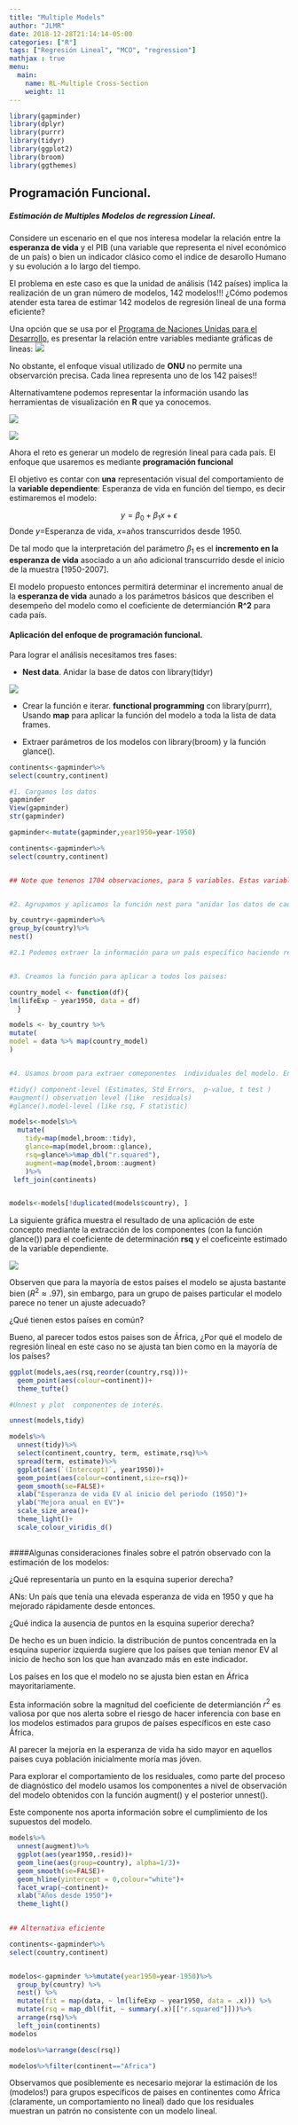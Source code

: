 ```yaml
---
title: "Multiple Models"
author: "JLMR"
date: 2018-12-28T21:14:14-05:00
categories: ["R"]
tags: ["Regresión Lineal", "MCO", "regression"]
mathjax : true
menu:
  main:
    name: RL-Multiple Cross-Section 
    weight: 11
---
```


```r
library(gapminder)
library(dplyr)
library(purrr)
library(tidyr)
library(ggplot2)
library(broom)
library(ggthemes)
```

## Programación Funcional. 

##### Estimación de Multiples Modelos de regression Lineal.


Considere un escenario en el que nos interesa modelar la relación entre la **esperanza de vida** y el PIB (una variable que representa el nivel económico de un país) o bien un indicador clásico como el indice de desarollo Humano  y su evolución a lo largo del tiempo. 

El problema en este caso es que la unidad de análisis (142 países) implica la realización de  un gran número de modelos, 142 modelos!!! ¿Cómo podemos atender esta tarea de estimar 142 modelos de regresión lineal de una forma eficiente?

Una opción que se usa por el [Programa de Naciones Unidas para el Desarrollo](http://hdr.undp.org/en/data), es presentar la relación entre variables mediante gráficas de lineas:
![](/img/onu.jpg)

No obstante, el enfoque visual utilizado  de **ONU** no permite una observarción  precisa. Cada linea representa uno de los 142 paises!! 

Alternativamtene podemos representar la información usando las herramientas de visualización en **R** que ya conocemos. 

![](/img/continents.gif)


![](/img/p.gif)

Ahora el reto es generar un modelo de regresión lineal para cada país. El enfoque que usaremos es mediante **programación funcional**

El objetivo es contar con **una** representación visual del comportamiento de la **variable dependiente**: Esperanza de vida  en función del tiempo, es decir estimaremos el modelo: 

$$y=\beta_0+\beta_1x+\epsilon$$ Donde $y$=Esperanza de vida, $x=$años transcurridos desde 1950.

De tal modo que la interpretación del parámetro $\beta_1$ es el **incremento en la esperanza de vida** asociado a un año adicional transcurrido desde el inicio de la muestra [1950-2007].


El modelo propuesto entonces permitirá determinar el incremento anual de la **esperanza de vida** aunado a los parámetros básicos que describen el desempeño del modelo como el coeficiente de determianción **R^2** para cada país.


#### Aplicación del enfoque de programación funcional.


Para lograr el análisis necesitamos  tres fases:

+ **Nest data**.  Anidar la base de datos con  library(tidyr) 

![](/img/nested.jpg)

+ Crear la función e iterar. **functional programming** con library(purrr), Usando  **map**  para aplicar la función del modelo a toda la lista de data frames.

+ Extraer parámetros de  los modelos con library(broom) y la función glance(). 


```r
continents<-gapminder%>%
select(country,continent)
```

```r
#1. Cargamos los datos
gapminder
View(gapminder)
str(gapminder)

gapminder<-mutate(gapminder,year1950=year-1950)

continents<-gapminder%>%
select(country,continent)


## Note que tenenos 1704 observaciones, para 5 variables. Estas variables como el GDP percapita, la esperanza de vida, la población, corresponden a 142 países en 5 continentes.


#2. Agrupamos y aplicamos la función nest para "anidar los datos de cada país  en, una nueva variable llamada data en forma de lista" 

by_country<-gapminder%>%
group_by(country)%>%
nest()

#2.1 Podemos extraer la información para un país específico haciendo referencia a su índice. En este caso extraemos el caso de México  (index 83 en la lista).


#3. Creamos la función para aplicar a todos los paises:

country_model <- function(df){
lm(lifeExp ~ year1950, data = df)
  }

models <- by_country %>%
mutate(
model = data %>% map(country_model)
)


#4. Usamos broom para extraer comeponentes  individuales del modelo. En especial glance  para extraer el coeficeinte de determinación **rsq**

#tidy() component-level (Estimates, Std Errors,  p-value, t test )
#augment() observation level (like  residuals)
#glance().model-level (like rsq, F statistic) 

models<-models%>%
  mutate(
    tidy=map(model,broom::tidy),
    glance=map(model,broom::glance),
    rsq=glance%>%map_dbl("r.squared"),
    augment=map(model,broom::augment)
    )%>%
 left_join(continents)


models<-models[!duplicated(models$country), ]

```

La siguiente gráfica muestra el resultado de una aplicación de este concepto mediante la extracción de los componentes (con la función glance()) para el coeficiente de determinación **rsq** y el coeficeinte estimado de la variable dependiente.


![](/img/purrr-gapminder.jpg)

Observen que para la mayoría de estos países el modelo se ajusta bastante bien ($R^2\approx.97$), sin embargo, para un grupo de paises particular el modelo parece no tener un ajuste adecuado? 

¿Qué tienen estos países en común?

Bueno,  al parecer todos estos paises son de África, ¿Por qué el modelo de regresión lineal en este caso no se ajusta tan bien como en la mayoría de los países? 



```r
ggplot(models,aes(rsq,reorder(country,rsq)))+
  geom_point(aes(colour=continent))+
  theme_tufte()

```


```r
#Unnest y plot  componentes de interés.

unnest(models,tidy)

models%>%
  unnest(tidy)%>%
  select(continent,country, term, estimate,rsq)%>%
  spread(term, estimate)%>%
  ggplot(aes(`(Intercept)`, year1950))+
  geom_point(aes(colour=continent,size=rsq))+
  geom_smooth(se=FALSE)+
  xlab("Esperanza de vida EV al inicio del periodo (1950)")+
  ylab("Mejora anual en EV")+
  scale_size_area()+
  theme_light()+
  scale_colour_viridis_d()
  
```

####Algunas consideraciones finales sobre el patrón observado  con la estimación de los modelos:


¿Qué representaría un punto en la esquina superior derecha?

ANs: Un país que tenía una elevada esperanza de vida en 1950 y que ha mejorado  rápidamente desde entonces. 

¿Qué indica la ausencia de puntos en la esquina superior derecha?

De hecho es un buen indicio. la distribución de puntos concentrada en la esquina superior izquierda sugiere que los países que tenian menor EV al inicio de hecho son los que han avanzado más en este indicador.

Los países en los que el modelo no se ajusta bien estan en África mayoritariamente.

Esta información sobre la magnitud del coeficiente de determianción $r^2$ es valiosa por que nos alerta sobre el riesgo de hacer inferencia con base en los modelos estimados para grupos de países específicos en este caso África.

Al parecer la mejoría en la esperanza de vida ha sido mayor en aquellos paises cuya población inicialmente moría mas jóven. 


Para explorar el comportamiento de los residuales, como parte del proceso de diagnóstico del modelo usamos   los componentes a nivel de observación del modelo obtenidos con la función augment() y el posterior unnest().


Este componente nos aporta información sobre el cumplimiento de los supuestos del modelo.

```r
models%>%
  unnest(augment)%>%
  ggplot(aes(year1950,.resid))+
  geom_line(aes(group=country), alpha=1/3)+
  geom_smooth(se=FALSE)+
  geom_hline(yintercept = 0,colour="white")+
  facet_wrap(~continent)+
  xlab("Años desde 1950")+
  theme_light()
  
```


```r

## Alternativa eficiente

continents<-gapminder%>%
select(country,continent)


modelos<-gapminder %>%mutate(year1950=year-1950)%>%
  group_by(country) %>%
  nest() %>%  
  mutate(fit = map(data, ~ lm(lifeExp ~ year1950, data = .x))) %>%
  mutate(rsq = map_dbl(fit, ~ summary(.x)[["r.squared"]]))%>% 
  arrange(rsq)%>%
  left_join(continents)
modelos

modelos%>%arrange(desc(rsq))

modelos%>%filter(continent=="Africa")
```

Observamos que posiblemente es necesario mejorar la estimación de los  (modelos!) para grupos específicos de paises en continentes como África (claramente, un comportamiento no lineal) dado que los residuales muestran un patrón no consistente con  un modelo lineal.


